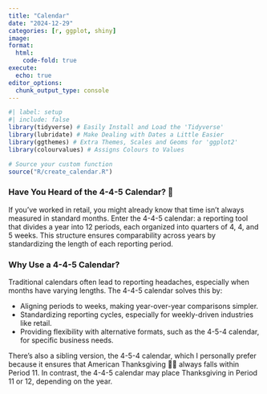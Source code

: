```yaml
---
title: "Calendar"
date: "2024-12-29"
categories: [r, ggplot, shiny]
image: 
format:
  html:
    code-fold: true
execute:
  echo: true
editor_options: 
  chunk_output_type: console
---
```


```r
#| label: setup
#| include: false
library(tidyverse) # Easily Install and Load the 'Tidyverse'
library(lubridate) # Make Dealing with Dates a Little Easier
library(ggthemes) # Extra Themes, Scales and Geoms for 'ggplot2'
library(colourvalues) # Assigns Colours to Values

# Source your custom function
source("R/create_calendar.R")

```

### Have You Heard of the 4-4-5 Calendar? 📆

If you’ve worked in retail, you might already know that time isn’t always measured in standard months. Enter the 4-4-5 calendar: a reporting tool that divides a year into 12 periods, each organized into quarters of 4, 4, and 5 weeks. This structure ensures comparability across years by standardizing the length of each reporting period.

### Why Use a 4-4-5 Calendar?

Traditional calendars often lead to reporting headaches, especially when months have varying lengths. The 4-4-5 calendar solves this by:

-   Aligning periods to weeks, making year-over-year comparisons simpler.
-   Standardizing reporting cycles, especially for weekly-driven industries like retail.
-   Providing flexibility with alternative formats, such as the 4-5-4 calendar, for specific business needs.

There's also a sibling version, the 4-5-4 calendar, which I personally prefer because it ensures that American Thanksgiving 🦃🎁 always falls within Period 11. In contrast, the 4-4-5 calendar may place Thanksgiving in Period 11 or 12, depending on the year.

### 
